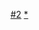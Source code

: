 {{Categories by country|nocat}}
{{NOT|分类:各国二级行政区导航模板}}

[[Category:各国行政区划导航模板|#2]]
[[Category:各国二级行政区|*]]